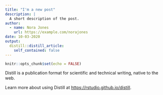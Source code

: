 ```yaml
---
title: "I'm a new post"
description: |
  A short description of the post.
author:
  - name: Nora Jones
    url: https://example.com/norajones
date: 10-03-2020
output:
  distill::distill_article:
    self_contained: false
---
```


```r
knitr::opts_chunk$set(echo = FALSE)
```

Distill is a publication format for scientific and technical writing, native to the web.

Learn more about using Distill at <https://rstudio.github.io/distill>.

